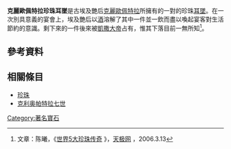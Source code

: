 '''克麗歐佩特拉珍珠耳墜'''是古埃及艷后[[克利奥帕特拉七世|克麗歐佩特拉]]所擁有的一對{{Fact|價值足以供應[[埃及|埃及]]人民一世紀生活}}的珍珠[[耳環|耳墜]]。在一次別具意義的宴會上，埃及艷后以[[酒|酒]]溶解了其中一件並一飲而盡以喚起宴客對生活節約的意識。剩下來的一件後來被[[恺撒|凱撒大帝]]占有，惟其下落目前一無所知<ref>文章：陈曦，《[http://e.yesky.com/268/2331268.shtml 世界5大珍珠传奇] {{Wayback|url=http://e.yesky.com/268/2331268.shtml |date=20070330102155 }}》，[http://www.yesky.com/ 天极网] {{Wayback|url=http://www.yesky.com/ |date=20070509143513 }}，2006.3.13</ref>。

==參考資料==
<div class="references-small">
<references />
</div>

==相關條目==
* [[珍珠|珍珠]]
* [[克利奥帕特拉七世|克利奥帕特拉七世]]

{{archaeology-stub}}

[[Category:著名寶石|Category:著名寶石]]